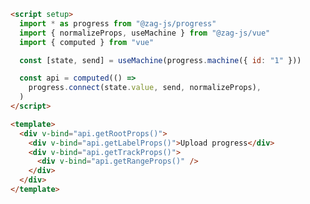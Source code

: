 ```md
<script setup>
  import * as progress from "@zag-js/progress"
  import { normalizeProps, useMachine } from "@zag-js/vue"
  import { computed } from "vue"

  const [state, send] = useMachine(progress.machine({ id: "1" }))

  const api = computed(() =>
    progress.connect(state.value, send, normalizeProps),
  )
</script>

<template>
  <div v-bind="api.getRootProps()">
    <div v-bind="api.getLabelProps()">Upload progress</div>
    <div v-bind="api.getTrackProps()">
      <div v-bind="api.getRangeProps()" />
    </div>
  </div>
</template>
```
